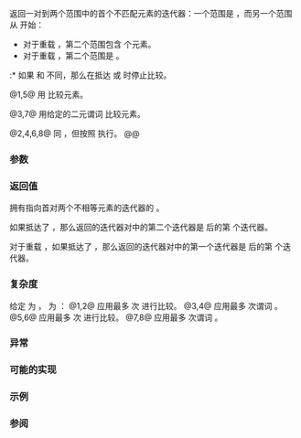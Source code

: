 {{cpp/title|mismatch}}
{{cpp/algorithm/navbar}}
{{dcl begin}}
{{dcl header|algorithm}}
{{dcla|num=1|notes={{mark constexpr since c++20}}|
template&lt; class InputIt1, class InputIt2 &gt;
std::pair&lt;InputIt1, InputIt2&gt;
    mismatch( InputIt1 first1, InputIt1 last1,
              InputIt2 first2 );
}}
{{dcl|num=2|since=c++17|
template&lt; class ExecutionPolicy, class ForwardIt1, class ForwardIt2 &gt;
std::pair&lt;ForwardIt1, ForwardIt2&gt;
    mismatch( ExecutionPolicy&amp;&amp; policy,
              ForwardIt1 first1, ForwardIt1 last1,
              ForwardIt2 first2 );
}}
{{dcla|num=3|notes={{mark constexpr since c++20}}|
template&lt; class InputIt1, class InputIt2, class BinaryPred &gt;
std::pair&lt;InputIt1, InputIt2&gt;
    mismatch( InputIt1 first1, InputIt1 last1,
              InputIt2 first2, BinaryPred p );
}}
{{dcl|num=4|since=c++17|
template&lt; class ExecutionPolicy,
          class ForwardIt1, class ForwardIt2, class BinaryPred &gt;
std::pair&lt;ForwardIt1, ForwardIt2&gt;
    mismatch( ExecutionPolicy&amp;&amp; policy,
              ForwardIt1 first1, ForwardIt1 last1,
              ForwardIt2 first2, BinaryPred p );
}}
{{dcla|num=5|since=c++14|notes={{mark constexpr since c++20}}|
template&lt; class InputIt1, class InputIt2 &gt;
std::pair&lt;InputIt1, InputIt2&gt;
    mismatch( InputIt1 first1, InputIt1 last1,
              InputIt2 first2, InputIt2 last2 );
}}
{{dcl|num=6|since=c++17|
template&lt; class ExecutionPolicy, class ForwardIt1, class ForwardIt2 &gt;
std::pair&lt;ForwardIt1, ForwardIt2&gt;
    mismatch( ExecutionPolicy&amp;&amp; policy,
              ForwardIt1 first1, ForwardIt1 last1,
              ForwardIt2 first2, ForwardIt2 last2 );
}}
{{dcla|num=7|since=c++14|notes={{mark constexpr since c++20}}|
template&lt; class InputIt1, class InputIt2, class BinaryPred &gt;
std::pair&lt;InputIt1, InputIt2&gt;
    mismatch( InputIt1 first1, InputIt1 last1,
              InputIt2 first2, InputIt2 last2, BinaryPred p );
}}
{{dcl|num=8|since=c++17|
template&lt; class ExecutionPolicy,
          class ForwardIt1, class ForwardIt2, class BinaryPred &gt;
std::pair&lt;ForwardIt1, ForwardIt2&gt;
    mismatch( ExecutionPolicy&amp;&amp; policy,
              ForwardIt1 first1, ForwardIt1 last1,
              ForwardIt2 first2, ForwardIt2 last2, BinaryPred p );
}}
{{dcl end}}

返回一对到两个范围中的首个不匹配元素的迭代器：一个范围是 {{range|first1|last1}}，而另一个范围从 {{c|first2}} 开始：
* 对于重载 {{v|1-4}}，第二个范围包含 {{c|std::distance(first1, last1)}} 个元素。
* 对于重载 {{v|5-8}}，第二个范围是 {{range|first2|last2}}。
:* 如果 {{c|std::distance(first1, last1)}} 和 {{c|std::distance(first2, last2)}} 不同，那么在抵达 {{c|last1}} 或 {{c|last2}} 时停止比较。

@1,5@ 用 {{c/core|1=operator==}} 比较元素。

@3,7@ 用给定的二元谓词 {{c|p}} 比较元素。

@2,4,6,8@ 同 {{v|1,3,5,7}}，但按照 {{c|policy}} 执行。
@@ {{cpp/algorithm/parallel overload precondition|plural=yes}}

===参数===
{{par begin}}
{{par range|first1|last1|要比较的|range=第一}}
{{par range|first2|last2|要比较的|range=第二}}
{{par exec pol}}
{{par pred2 eq|p|p1=InputIt1|p2=InputIt2}}
{{par hreq}}
{{par req named|InputIt1|InputIterator}}
{{par req named|InputIt2|InputIterator}}
{{par req named|ForwardIt1|ForwardIterator}}
{{par req named|ForwardIt2|ForwardIterator}}
{{par req named|BinaryPred|BinaryPredicate}}
{{par end}}

===返回值===
拥有指向首对两个不相等元素的迭代器的 {{lc|std::pair}}。

如果抵达了 {{c|last1}}，那么返回的迭代器对中的第二个迭代器是 {{c|first2}} 后的第 {{c|std::distance(first1, last1)}} 个迭代器。

对于重载 {{v|5-8}}，如果抵达了 {{c|last2}}，那么返回的迭代器对中的第一个迭代器是 {{c|first1}} 后的第 {{c|std::distance(first2, last2)}} 个迭代器。

===复杂度===
给定 {{mathjax-or|\(\scriptsize N_1\)|N{{su|b=1}}}} 为 {{c|std::distance(first1, last1)}}，{{mathjax-or|\(\scriptsize N_2\)|N{{su|b=2}}}} 为 {{c|std::distance(first2, last2)}}：
@1,2@ 应用最多 {{mathjax-or|\(\scriptsize N_1\)|N{{su|b=1}}}} 次 {{c/core|1=operator==}} 进行比较。
@3,4@ 应用最多 {{mathjax-or|\(\scriptsize N_1\)|N{{su|b=1}}}} 次谓词 {{c|p}}。
@5,6@ 应用最多 {{mathjax-or|\(\scriptsize \min(N_1,N_2)\)|min(N{{su|b=1}},N{{su|b=2}})}} 次 {{c/core|1=operator==}} 进行比较。
@7,8@ 应用最多 {{mathjax-or|\(\scriptsize \min(N_1,N_2)\)|min(N{{su|b=1}},N{{su|b=2}})}} 次谓词 {{c|p}}。

===异常===
{{cpp/algorithm/parallel exceptions reporting behavior|singular=no}}

===可能的实现===
{{eq impl
|title1=mismatch (1)|ver1=1|1=
template&lt;class InputIt1, class InputIt2&gt;
std::pair&lt;InputIt1, InputIt2&gt;
    mismatch(InputIt1 first1, InputIt1 last1, InputIt2 first2)
{
    while (first1 != last1 &amp;&amp; *first1 == *first2)
        ++first1, ++first2;
    
    return std::make_pair(first1, first2);
}
|title2=mismatch (3)|ver2=3|2=
template&lt;class InputIt1, class InputIt2, class BinaryPred&gt;
std::pair&lt;InputIt1, InputIt2&gt;
    mismatch(InputIt1 first1, InputIt1 last1, InputIt2 first2, BinaryPred p)
{
    while (first1 != last1 &amp;&amp; p(*first1, *first2))
        ++first1, ++first2;
    
    return std::make_pair(first1, first2);
}
|title3=mismatch (5)|ver3=5|3=
template&lt;class InputIt1, class InputIt2&gt;
std::pair&lt;InputIt1, InputIt2&gt;
    mismatch(InputIt1 first1, InputIt1 last1, InputIt2 first2, InputIt2 last2)
{
    while (first1 != last1 &amp;&amp; first2 != last2 &amp;&amp; *first1 == *first2)
        ++first1, ++first2;
    
    return std::make_pair(first1, first2);
}
|title4=mismatch (7)|ver4=7|4=
template&lt;class InputIt1, class InputIt2, class BinaryPred&gt;
std::pair&lt;InputIt1, InputIt2&gt;
    mismatch(InputIt1 first1, InputIt1 last1,
             InputIt2 first2, InputIt2 last2, BinaryPred p)
{
    while (first1 != last1 &amp;&amp; first2 != last2 &amp;&amp; p(*first1, *first2))
        ++first1, ++first2;
    
    return std::make_pair(first1, first2);
}
}}

===示例===
{{example
|此程序确定同时在给定字符串起始与在其结尾按逆序同时找到的最长子串（可能重叠）。
|code=
#include &lt;algorithm&gt;
#include &lt;iostream&gt;
#include &lt;string&gt;

std::string mirror_ends(const std::string&amp; in)
{
    return std::string(in.begin(),
                       std::mismatch(in.begin(), in.end(), in.rbegin()).first);
}

int main()
{
    std::cout &lt;&lt; mirror_ends("abXYZba") &lt;&lt; '\n'
              &lt;&lt; mirror_ends("abca") &lt;&lt; '\n'
              &lt;&lt; mirror_ends("aba") &lt;&lt; '\n';
}
|output=
ab
a
aba
}}

===参阅===
{{dsc begin}}
{{dsc inc|cpp/algorithm/dsc equal}}
{{dsc inc|cpp/algorithm/dsc find}}
{{dsc inc|cpp/algorithm/dsc lexicographical_compare}}
{{dsc inc|cpp/algorithm/dsc search}}
{{dsc inc|cpp/algorithm/ranges/dsc mismatch}}
{{dsc end}}

{{langlinks|de|en|es|fr|it|ja|pt|ru}}